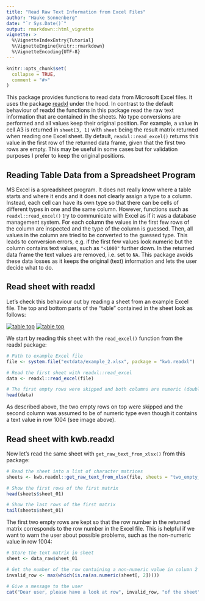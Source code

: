 ```yaml
---
title: "Read Raw Text Information from Excel Files"
author: "Hauke Sonnenberg"
date: "`r Sys.Date()`"
output: rmarkdown::html_vignette
vignette: >
  %\VignetteIndexEntry{Tutorial}
  %\VignetteEngine{knitr::rmarkdown}
  %\VignetteEncoding{UTF-8}
---
```


```r
knitr::opts_chunk$set(
  collapse = TRUE,
  comment = "#>"
)
```

This package provides functions to read data from Microsoft Excel files. It uses
the package [readxl](https://readxl.tidyverse.org/) under the hood. In contrast
to the default behaviour of readxl the functions in this package read the raw
text information that are contained in the sheets. No type conversions are
performed and all values keep their original position. For example, a value in
cell A3 is returned in `sheet[3, 1]` with `sheet` being the result matrix
returned when reading one Excel sheet. By default, `readxl::read_excel()`
returns this value in the first row of the returned data frame, given that the
first two rows are empty. This may be useful in some cases but for validation
purposes I prefer to keep the original positions.

## Reading Table Data from a Spreadsheet Program

MS Excel is a spreadsheet program. It does not really know where a table starts
and where it ends and it does not clearly assign a type to a column. Instead,
each cell can have its own type so that there can be cells of different types in
one and the same column. However, functions such as `readxl::read_excel()` try
to communicate with Excel as if it was a database management system. For each
column the values in the first few rows of the column are inspected and the type
of the column is guessed. Then, all values in the column are tried to be
converted to the guessed type. This leads to conversion errors, e.g. if the
first few values look numeric but the column contains text values, such as
`"<1000"` further down. In the returned data frame the text values are removed,
i.e. set to `NA`. This package avoids these data losses as it keeps the original
(text) information and lets the user decide what to do.

## Read sheet with readxl

Let's check this behaviour out by reading a sheet from an example Excel file.
The top and bottom parts of the "table" contained in the sheet look as follows:

[![table top](images/example_2_top.png)]()
[![table top](images/example_2_bottom.png)]()

We start by reading this sheet with the `read_excel()` function from the readxl
package:

```r
# Path to example Excel file
file <- system.file("extdata/example_2.xlsx", package = "kwb.readxl")

# Read the first sheet with readxl::read_excel
data <- readxl::read_excel(file)

# The first empty rows were skipped and both columns are numeric (double)
head(data)
```

As described above, the two empty rows on top were skipped and the second
column was assumed to be of numeric type even though it contains a text value
in row 1004 (see image above).

## Read sheet with kwb.readxl

Now let's read the same sheet with `get_raw_text_from_xlsx()` from this package:

```r
# Read the sheet into a list of character matrices
sheets <- kwb.readxl::get_raw_text_from_xlsx(file, sheets = "two_empty_rows")

# Show the first rows of the first matrix
head(sheets$sheet_01)

# Show the last rows of the first matrix
tail(sheets$sheet_01)
```

The first two empty rows are kept so that the row number in the returned matrix
corresponds to the row number in the Excel file. This is helpful if we want to
warn the user about possible problems, such as the non-numeric value in row
1004:

```r
# Store the text matrix in sheet
sheet <- data_raw$sheet_01

# Get the number of the row containing a non-numeric value in column 2 
invalid_row <- max(which(is.na(as.numeric(sheet[, 2]))))

# Give a message to the user
cat("Dear user, please have a look at row", invalid_row, "of the sheet")
```
